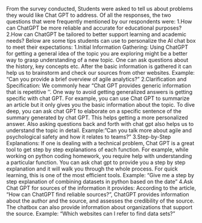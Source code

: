 From the survey conducted, Students were asked to tell us about problems they would like Chat GPT to address. Of all the responses, the two questions that were frequently mentioned by our respondents were:
1.How can ChatGPT be more reliable and accurate for educational purposes?
2.How can ChatGPT be tailored to better support learning and academic needs?
Below are some tips students can use to personalize the AI chat box to meet their expectations:
1.Initial Information Gathering:
Using ChatGPT for getting a general idea of the topic you are exploring might be a better way to grasp understanding of a new topic. One can ask questions about the history, key concepts etc. After the basic information is gathered it can help us to brainstorm and check our sources from other websites.
Example: "Can you provide a brief overview of agile analytics?"
2.Clarification and Specification:
We commonly hear “Chat GPT provides generic information that is repetitive ''. One way to avoid getting generalized answers is getting specific with chat GPT. For example, you can use Chat GPT to summarize an article but it only gives you the basic information about the topic. To dive deep, you can ask chat GPT to elaborate on a specific sentence of the summary generated by chat GPT. This helps getting a more personalized answer. Also asking questions back and forth with chat gpt also helps us to understand the topic in detail. 
Example: "Can you talk more about agile and psychological safety and how it relates to teams?"
3.Step-by-Step Explanations:
If one is dealing with a technical problem, Chat GPT is a great tool to get step by step explanations of each function. For example, while working on python coding homework, you require help with understanding a particular function. You can ask chat gpt to provide you a step by step explanation and it will walk you through the whole process. For quick learning, this is one of the most efficient tools.
Example: “Give me a step by step explanation of combining datasets in python based on the date”
4.Ask Chat GPT for sources of the information it provides:
According to the article, “How can ChatGPT find reliable sources?”, ChatGPT provides information about the author and the source, and assesses the credibility of the source. The chatbox can also provide information about organizations that support the source.
Example: "Which websites can I refer to find data sets?"

